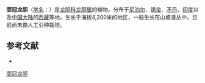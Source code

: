{{Speciesbox
| name = 壶冠龙胆
| status = 
| status_system = 
| image =
| genus = Gentiana
| species = elwesii
| authority = C. B. Clarke
}}

'''壶冠龙胆'''（[[学名|学名]]：{{lang|la|''Gentiana elwesii''}}）是[[龙胆科|龙胆科]][[龙胆属|龙胆属]]的植物。分布于[[尼泊尔|尼泊尔]]、[[锡金|锡金]]、[[不丹|不丹]]、[[印度|印度]]以及[[中国大陆|中国大陆]]的[[西藏|西藏]]等地，生长于海拔4,200米的地区，一般生长在山坡灌丛中，目前尚未由人工引种栽培。

== 参考文献 ==
<div class="references-small">
* {{cite web| url =http://www.bioinfo.cn/db05/KmzwSpecies.php?action=view&id=8414| title =壶冠龙胆| work =《中国高等植物数据库全库》| publisher =中国科学院微生物研究所| author =昆明植物研究所| accessdate =2009-02-24| deadurl =yes| archiveurl =https://web.archive.org/web/20160305014711/http://www.bioinfo.cn/db05/KmzwSpecies.php?action=view&id=8414| archivedate =2016-03-05}}
</div>
{{Taxonbar|from=Q10931604}}

[[Category:龙胆属|壶冠龙胆]]


{{植物小作品}}